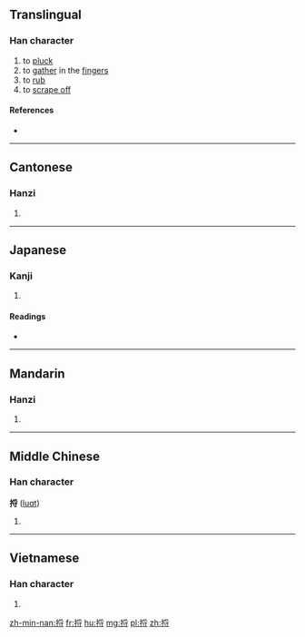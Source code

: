 ==Translingual==

===Han character===
{{Han char|rn=64|rad=手|as=07|sn=10|four=5204<sub>3</sub>|canj=手月木戈 (QBDI)|ids=⿰[[扌]][[寽]]}}

# to [[pluck]]
# to [[gather]] in the [[finger]]s
# to [[rub]]
# to [[scrape off]]

====References====
* {{Han ref|kx=0433.170|dkj=12140|dj=0782.260|hdz=31885.050|uh=634B|ud=25419|bh=D1BB|bd=53691}}

----

==Cantonese==

===Hanzi===
{{yue-hanzi|jyut=lyut3|y=lyut3}}

# {{defn|lang=yue|sort=手07}}

----

==Japanese==

===Kanji===
{{ja-kanji|grade=|rs=手07}}

# {{defn|lang=ja|sort=手07}}

====Readings====
* {{ja-readings|on=[[らつ]] (ratsu), [[らち]] (rachi), [[れつ]] (retsu), [[れち]] (rechi)|kun=[[とる]] (toru)}}

----

==Mandarin==

===Hanzi===
{{cmn-hanzi|pin=[[lǚ]] ([[lü3]]), [[luō]] ([[luo1]]), [[lè]] ([[le4]])|wg=lü<sup>3</sup>, lo<sup>1</sup>, le<sup>4</sup>}}

# {{defn|lang=cmn|sort=手07}}

----

==Middle Chinese==

===Han character===
'''捋''' ([[luɑt]])<!--note: the vowel ɑ is an IPA symbol, and, as such, is different from a.-->

# {{defn|lang=ltc|sort=手07}}

----

==Vietnamese==

===Han character===
{{vi-hantu|[[liệt]], [[loát]], [[lư]]|rs=手07}}

# {{defn|lang=vi|sort=手07}}

[[zh-min-nan:捋]]
[[fr:捋]]
[[hu:捋]]
[[mg:捋]]
[[pl:捋]]
[[zh:捋]]